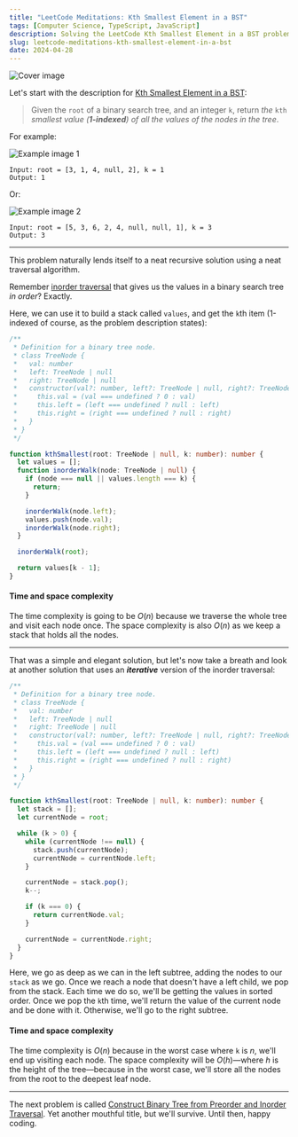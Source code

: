 ```yaml
---
title: "LeetCode Meditations: Kth Smallest Element in a BST"
tags: [Computer Science, TypeScript, JavaScript]
description: Solving the LeetCode Kth Smallest Element in a BST problem.
slug: leetcode-meditations-kth-smallest-element-in-a-bst
date: 2024-04-28
---
```


![Cover image](/blog/post-images/2024-04-28/39-lm.png)

Let's start with the description for [Kth Smallest Element in a BST](https://leetcode.com/problems/kth-smallest-element-in-a-bst/):

> Given the `root` of a binary search tree, and an integer `k`, return _the_ `kth` _smallest value (**1-indexed**) of all the values of the nodes in the tree_.

For example:

<img src="https://assets.leetcode.com/uploads/2021/01/28/kthtree1.jpg" alt="Example image 1" />

```
Input: root = [3, 1, 4, null, 2], k = 1
Output: 1
```

Or:

<img src="https://assets.leetcode.com/uploads/2021/01/28/kthtree2.jpg" alt="Example image 2" />

```
Input: root = [5, 3, 6, 2, 4, null, null, 1], k = 3
Output: 3
```

---

This problem naturally lends itself to a neat recursive solution using a neat traversal algorithm. 

Remember [inorder traversal](https://rivea0.github.io/blog/leetcode-meditations-chapter-7-trees#inorder) that gives us the values in a binary search tree _in order_? Exactly.

Here, we can use it to build a stack called `values`, and get the `k`th item (1-indexed of course, as the problem description states):

```ts
/**
 * Definition for a binary tree node.
 * class TreeNode {
 *   val: number
 *   left: TreeNode | null
 *   right: TreeNode | null
 *   constructor(val?: number, left?: TreeNode | null, right?: TreeNode | null) {
 *     this.val = (val === undefined ? 0 : val)
 *     this.left = (left === undefined ? null : left)
 *     this.right = (right === undefined ? null : right)
 *   }
 * }
 */

function kthSmallest(root: TreeNode | null, k: number): number {
  let values = [];
  function inorderWalk(node: TreeNode | null) {
    if (node === null || values.length === k) {
      return;
    }

    inorderWalk(node.left);
    values.push(node.val);
    inorderWalk(node.right);
  }

  inorderWalk(root);

  return values[k - 1];
}
```

#### Time and space complexity

The time complexity is going to be $O(n)$ because we traverse the whole tree and visit each node once. The space complexity is also $O(n)$ as we keep a stack that holds all the nodes.

---

That was a simple and elegant solution, but let's now take a breath and look at another solution that uses an _**iterative**_ version of the inorder traversal:


```ts
/**
 * Definition for a binary tree node.
 * class TreeNode {
 *   val: number
 *   left: TreeNode | null
 *   right: TreeNode | null
 *   constructor(val?: number, left?: TreeNode | null, right?: TreeNode | null) {
 *     this.val = (val === undefined ? 0 : val)
 *     this.left = (left === undefined ? null : left)
 *     this.right = (right === undefined ? null : right)
 *   }
 * }
 */

function kthSmallest(root: TreeNode | null, k: number): number {
  let stack = [];
  let currentNode = root;

  while (k > 0) {
    while (currentNode !== null) {
      stack.push(currentNode);
      currentNode = currentNode.left;
    }

    currentNode = stack.pop();
    k--;

    if (k === 0) {
      return currentNode.val;
    }

    currentNode = currentNode.right;
  }
}
```

Here, we go as deep as we can in the left subtree, adding the nodes to our `stack` as we go. Once we reach a node that doesn't have a left child, we pop from the stack. Each time we do so, we'll be getting the values in sorted order. 
Once we pop the `k`th time, we'll return the value of the current node and be done with it. Otherwise, we'll go to the right subtree.

#### Time and space complexity

The time complexity is $O(n)$ because in the worst case where `k` is $n$, we'll end up visiting each node. The space complexity will be $O(h)$—where $h$ is the height of the tree—because in the worst case, we'll store all the nodes from the root to the deepest leaf node.

---

The next problem is called [Construct Binary Tree from Preorder and Inorder Traversal](https://leetcode.com/problems/construct-binary-tree-from-preorder-and-inorder-traversal). Yet another mouthful title, but we'll survive. Until then, happy coding.
